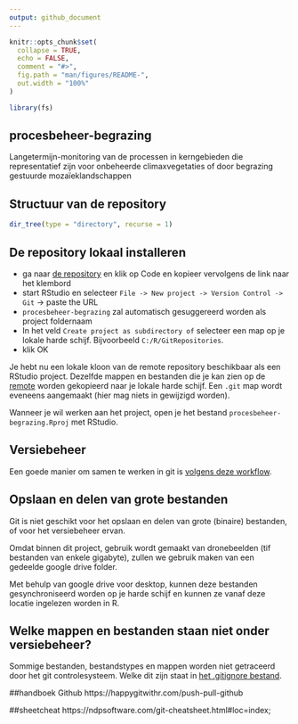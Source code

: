 ```yaml
---
output: github_document
---
```


<!-- README.md is generated from README.Rmd. Please edit that file -->

```r
knitr::opts_chunk$set(
  collapse = TRUE,
  echo = FALSE,
  comment = "#>",
  fig.path = "man/figures/README-",
  out.width = "100%"
)

library(fs)
```


## procesbeheer-begrazing

Langetermijn-monitoring van de processen in kerngebieden die representatief zijn voor onbeheerde climaxvegetaties of door begrazing gestuurde mozaïeklandschappen

## Structuur van de repository

```r
dir_tree(type = "directory", recurse = 1)
```


## De repository lokaal installeren

* ga naar [de repository](https://github.com/inbo/procesbeheer-begrazing/) en klik op Code en kopieer vervolgens de link naar het klembord
* start RStudio en selecteer `File -> New project -> Version Control -> Git` -> paste the URL
* `procesbeheer-begrazing` zal automatisch gesuggereerd worden als project foldernaam
* In het veld `Create project as subdirectory of` selecteer een map op je lokale harde schijf. Bijvoorbeeld `C:/R/GitRepositories`.
* klik OK

Je hebt nu een lokale kloon van de remote repository beschikbaar als een RStudio project. 
Dezelfde mappen en bestanden die je kan zien op de [remote](https://github.com/inbo/procesbeheer-begrazing) worden gekopieerd naar je lokale harde schijf.
Een `.git` map wordt eveneens aangemaakt (hier mag niets in gewijzigd worden). 

Wanneer je wil werken aan het project, open je het bestand `procesbeheer-begrazing.Rproj` met RStudio. 


## Versiebeheer

Een goede manier om samen te werken in git is [volgens deze workflow](https://inbo.github.io/git-course/workflow_rstudio.html).


## Opslaan en delen van grote bestanden

Git is niet geschikt voor het opslaan en delen van grote (binaire) bestanden, of voor het versiebeheer ervan. 

Omdat binnen dit project, gebruik wordt gemaakt van dronebeelden (tif bestanden van enkele gigabyte), zullen we gebruik maken van een gedeelde google drive folder. 

Met behulp van google drive voor desktop, kunnen deze bestanden gesynchroniseerd worden op je harde schijf en kunnen ze vanaf deze locatie ingelezen worden in R.

## Welke mappen en bestanden staan niet onder versiebeheer?

Sommige bestanden, bestandstypes en mappen worden niet getraceerd door het git controlesysteem.
Welke dit zijn staat in [het .gitignore bestand](.gitignore).

##handboek Github
https://happygitwithr.com/push-pull-github

##sheetcheat
https://ndpsoftware.com/git-cheatsheet.html#loc=index;


